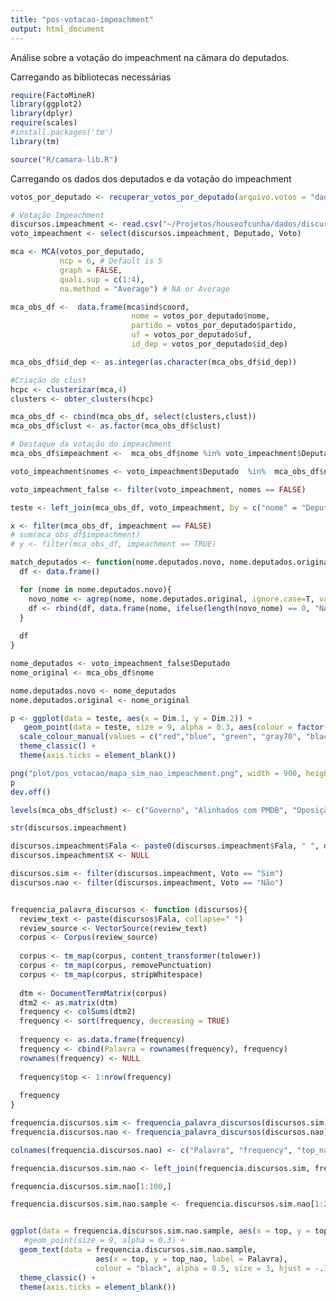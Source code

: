 ```yaml
---
title: "pos-votacao-impeachment"
output: html_document
---
```


Análise sobre a votação do impeachment na câmara do deputados.

Carregando as bibliotecas necessárias

```r
require(FactoMineR)
library(ggplot2)
library(dplyr)
require(scales)
#install.packages('tm')
library(tm)

source("R/camara-lib.R")
```

Carregando os dados dos deputados e da votação do impeachment

```r
votos_por_deputado <- recuperar_votos_por_deputado(arquivo.votos = "dados/votacoes.csv", corrigir.migracoes = TRUE)

# Votação Impeachment
discursos.impeachment <- read.csv("~/Projetos/houseofcunha/dados/discursos impeachment.csv", stringsAsFactors = FALSE)
voto_impeachment <- select(discursos.impeachment, Deputado, Voto)
```


```r
mca <- MCA(votos_por_deputado, 
           ncp = 6, # Default is 5 
           graph = FALSE,
           quali.sup = c(1:4),
           na.method = "Average") # NA or Average

mca_obs_df <-  data.frame(mca$ind$coord, 
                           nome = votos_por_deputado$nome,
                           partido = votos_por_deputado$partido, 
                           uf = votos_por_deputado$uf,
                           id_dep = votos_por_deputado$id_dep)

mca_obs_df$id_dep <- as.integer(as.character(mca_obs_df$id_dep))

#Criação do clust
hcpc <- clusterizar(mca,4)
clusters <- obter_clusters(hcpc)

mca_obs_df <- cbind(mca_obs_df, select(clusters,clust))
mca_obs_df$clust <- as.factor(mca_obs_df$clust)

# Destaque da votação do impeachment 
mca_obs_df$impeachment <-  mca_obs_df$nome %in% voto_impeachment$Deputado

voto_impeachment$nomes <- voto_impeachment$Deputado  %in%  mca_obs_df$nome

voto_impeachment_false <- filter(voto_impeachment, nomes == FALSE)

teste <- left_join(mca_obs_df, voto_impeachment, by = c("nome" = "Deputado"))

x <- filter(mca_obs_df, impeachment == FALSE)
# sum(mca_obs_df$impeachment)
# y <- filter(mca_obs_df, impeachment == TRUE)

match_deputados <- function(nome.deputados.novo, nome.deputados.original){
  df <- data.frame()

  for (nome in nome.deputados.novo){
    novo_nome <- agrep(nome, nome.deputados.original, ignore.case=T, value=T, max.distance = 0.1, useBytes = FALSE)
    df <- rbind(df, data.frame(nome, ifelse(length(novo_nome) == 0, "NA", novo_nome)))
  }
  
  df
}

nome_deputados <- voto_impeachment_false$Deputado
nome_original <- mca_obs_df$nome

nome.deputados.novo <- nome_deputados
nome.deputados.original <- nome_original

p <- ggplot(data = teste, aes(x = Dim.1, y = Dim.2)) + 
   geom_point(data = teste, size = 9, alpha = 0.3, aes(colour = factor(Voto))) + 
  scale_colour_manual(values = c("red","blue", "green", "gray70", "black")) +
  theme_classic() + 
  theme(axis.ticks = element_blank()) 

png("plot/pos_votacao/mapa_sim_nao_impeachment.png", width = 900, height = 500)
p
dev.off()

levels(mca_obs_df$clust) <- c("Governo", "Alinhados com PMDB", "Oposição de esquerda", "Oposição")
```


```r
str(discursos.impeachment)

discursos.impeachment$Fala <- paste0(discursos.impeachment$Fala, " ", discursos.impeachment$X)
discursos.impeachment$X <- NULL

discursos.sim <- filter(discursos.impeachment, Voto == "Sim")
discursos.nao <- filter(discursos.impeachment, Voto == "Não")


frequencia_palavra_discursos <- function (discursos){
  review_text <- paste(discursos$Fala, collapse=" ")
  review_source <- VectorSource(review_text)
  corpus <- Corpus(review_source)
  
  corpus <- tm_map(corpus, content_transformer(tolower))
  corpus <- tm_map(corpus, removePunctuation)
  corpus <- tm_map(corpus, stripWhitespace)
  
  dtm <- DocumentTermMatrix(corpus)
  dtm2 <- as.matrix(dtm)
  frequency <- colSums(dtm2)
  frequency <- sort(frequency, decreasing = TRUE)
  
  frequency <- as.data.frame(frequency)
  frequency <- cbind(Palavra = rownames(frequency), frequency)
  rownames(frequency) <- NULL
  
  frequency$top <- 1:nrow(frequency)
  
  frequency
}

frequencia.discursos.sim <- frequencia_palavra_discursos(discursos.sim)
frequencia.discursos.nao <- frequencia_palavra_discursos(discursos.nao)

colnames(frequencia.discursos.nao) <- c("Palavra", "frequency", "top_nao")

frequencia.discursos.sim.nao <- left_join(frequencia.discursos.sim, frequencia.discursos.nao, by = "Palavra")

frequencia.discursos.sim.nao[1:100,]

frequencia.discursos.sim.nao.sample <- frequencia.discursos.sim.nao[1:200,]


ggplot(data = frequencia.discursos.sim.nao.sample, aes(x = top, y = top_nao)) + 
   #geom_point(size = 9, alpha = 0.3) + 
  geom_text(data = frequencia.discursos.sim.nao.sample, 
                   aes(x = top, y = top_nao, label = Palavra),
                   colour = "black", alpha = 0.5, size = 3, hjust = -.15) + 
  theme_classic() + 
  theme(axis.ticks = element_blank()) 


```

